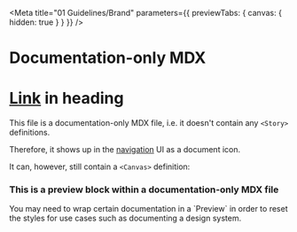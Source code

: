 
<Meta title="01 Guidelines/Brand" parameters={{ previewTabs: { canvas: { hidden: true } } }} />

# Documentation-only MDX

# [Link](http://https://storybook.js.org/) in heading

This file is a documentation-only MDX file, i.e. it doesn't contain any `<Story>` definitions.

Therefore, it shows up in the [navigation](https://github.com/) UI as a document icon.

It can, however, still contain a `<Canvas>` definition:

<Canvas>
  <div>
    <h3>This is a preview block within a documentation-only MDX file</h3>
    <p>
      You may need to wrap certain documentation in a `Preview` in order to reset the styles for use
      cases such as documenting a design system.
    </p>
  </div>
</Canvas>